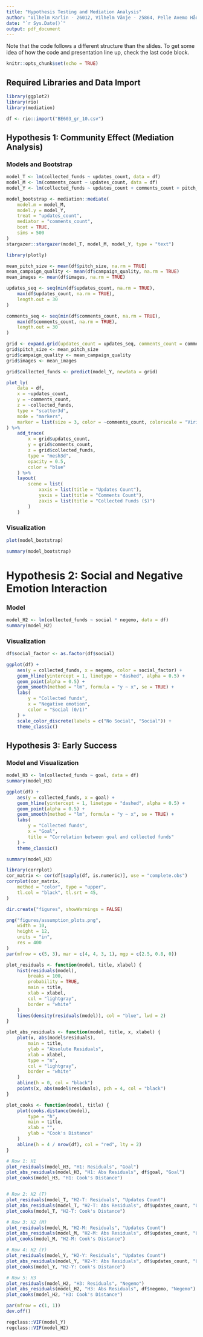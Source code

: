```yaml
---
title: "Hypothesis Testing and Mediation Analysis"
author: "Vilhelm Karlin - 26012, Vilhelm Vänje - 25864, Pelle Avemo Hådell - 25989, Alma Samuelsson - 25934, Oscar Anastassov  - 26159"
date: "`r Sys.Date()`"
output: pdf_document
---
```

Note that the code follows a different structure than the slides.
To get some idea of how the code and presentation line up, check the last code block.
```r
knitr::opts_chunk$set(echo = TRUE)
```

## Required Libraries and Data Import

```r
library(ggplot2)
library(rio)
library(mediation)

df <- rio::import("BE603_gr_10.csv")
```


## Hypothesis 1: Community Effect (Mediation Analysis)

### Models and Bootstrap

```r
model_T <- lm(collected_funds ~ updates_count, data = df)
model_M <- lm(comments_count ~ updates_count, data = df)
model_Y <- lm(collected_funds ~ updates_count + comments_count + pitch_size + campaign_quality + images, data = df)

model_bootstrap <- mediation::mediate(
    model.m = model_M,
    model.y = model_Y,
    treat = "updates_count",
    mediator = "comments_count",
    boot = TRUE,
    sims = 500
)
stargazer::stargazer(model_T, model_M, model_Y, type = "text")
```
```r
library(plotly)

mean_pitch_size <- mean(df$pitch_size, na.rm = TRUE)
mean_campaign_quality <- mean(df$campaign_quality, na.rm = TRUE)
mean_images <- mean(df$images, na.rm = TRUE)

updates_seq <- seq(min(df$updates_count, na.rm = TRUE),
    max(df$updates_count, na.rm = TRUE),
    length.out = 30
)

comments_seq <- seq(min(df$comments_count, na.rm = TRUE),
    max(df$comments_count, na.rm = TRUE),
    length.out = 30
)

grid <- expand.grid(updates_count = updates_seq, comments_count = comments_seq)
grid$pitch_size <- mean_pitch_size
grid$campaign_quality <- mean_campaign_quality
grid$images <- mean_images

grid$collected_funds <- predict(model_Y, newdata = grid)

plot_ly(
    data = df,
    x = ~updates_count,
    y = ~comments_count,
    z = ~collected_funds,
    type = "scatter3d",
    mode = "markers",
    marker = list(size = 3, color = ~comments_count, colorscale = "Viridis")
) %>%
    add_trace(
        x = grid$updates_count,
        y = grid$comments_count,
        z = grid$collected_funds,
        type = "mesh3d",
        opacity = 0.5,
        color = "blue"
    ) %>%
    layout(
        scene = list(
            xaxis = list(title = "Updates Count"),
            yaxis = list(title = "Comments Count"),
            zaxis = list(title = "Collected Funds ($)")
        )
    )
```

### Visualization

```r
plot(model_bootstrap)
```
```r
summary(model_bootstrap)
```


# Hypothesis 2: Social and Negative Emotion Interaction

### Model

```r
model_H2 <- lm(collected_funds ~ social * negemo, data = df)
summary(model_H2)
```

### Visualization

```r
df$social_factor <- as.factor(df$social)

ggplot(df) +
    aes(y = collected_funds, x = negemo, color = social_factor) +
    geom_hline(yintercept = 1, linetype = "dashed", alpha = 0.5) +
    geom_point(alpha = 0.5) +
    geom_smooth(method = "lm", formula = "y ~ x", se = TRUE) +
    labs(
        y = "Collected funds",
        x = "Negative emotion",
        color = "Social (0/1)"
    ) +
    scale_color_discrete(labels = c("No Social", "Social")) +
    theme_classic()
```

## Hypothesis 3: Early Success

### Model and Visualization

```r
model_H3 <- lm(collected_funds ~ goal, data = df)
summary(model_H3)
```


```r
ggplot(df) +
    aes(y = collected_funds, x = goal) +
    geom_hline(yintercept = 1, linetype = "dashed", alpha = 0.5) +
    geom_point(alpha = 0.5) +
    geom_smooth(method = "lm", formula = "y ~ x", se = TRUE) +
    labs(
        y = "Collected funds",
        x = "Goal",
        title = "Correlation between goal and collected funds"
    ) +
    theme_classic()
```

```r
summary(model_H3)
```
```r
library(corrplot)
cor_matrix <- cor(df[sapply(df, is.numeric)], use = "complete.obs")
corrplot(cor_matrix,
    method = "color", type = "upper",
    tl.col = "black", tl.srt = 45,
)
```

```r
dir.create("figures", showWarnings = FALSE)

png("figures/assumption_plots.png",
    width = 10,
    height = 12,
    units = "in",
    res = 400
)
par(mfrow = c(5, 3), mar = c(4, 4, 3, 1), mgp = c(2.5, 0.8, 0))

plot_residuals <- function(model, title, xlabel) {
    hist(residuals(model),
        breaks = 100,
        probability = TRUE,
        main = title,
        xlab = xlabel,
        col = "lightgray",
        border = "white"
    )
    lines(density(residuals(model)), col = "blue", lwd = 2)
}

plot_abs_residuals <- function(model, title, x, xlabel) {
    plot(x, abs(model$residuals),
        main = title,
        ylab = "Absolute Residuals",
        xlab = xlabel,
        type = "n",
        col = "lightgray",
        border = "white"
    )
    abline(h = 0, col = "black")
    points(x, abs(model$residuals), pch = 4, col = "black")
}

plot_cooks <- function(model, title) {
    plot(cooks.distance(model),
        type = "h",
        main = title,
        xlab = "",
        ylab = "Cook's Distance"
    )
    abline(h = 4 / nrow(df), col = "red", lty = 2)
}

# Row 1: H1
plot_residuals(model_H3, "H1: Residuals", "Goal")
plot_abs_residuals(model_H3, "H1: Abs Residuals", df$goal, "Goal")
plot_cooks(model_H3, "H1: Cook's Distance")


# Row 2: H2 (T)
plot_residuals(model_T, "H2-T: Residuals", "Updates Count")
plot_abs_residuals(model_T, "H2-T: Abs Residuals", df$updates_count, "Updates Count")
plot_cooks(model_T, "H2-T: Cook's Distance")

# Row 3: H2 (M)
plot_residuals(model_M, "H2-M: Residuals", "Updates Count")
plot_abs_residuals(model_M, "H2-M: Abs Residuals", df$updates_count, "Updates Count")
plot_cooks(model_M, "H2-M: Cook's Distance")

# Row 4: H2 (Y)
plot_residuals(model_Y, "H2-Y: Residuals", "Updates Count")
plot_abs_residuals(model_Y, "H2-Y: Abs Residuals", df$updates_count, "Updates Count")
plot_cooks(model_Y, "H2-Y: Cook's Distance")

# Row 5: H3
plot_residuals(model_H2, "H3: Residuals", "Negemo")
plot_abs_residuals(model_H2, "H3: Abs Residuals", df$negemo, "Negemo")
plot_cooks(model_H2, "H3: Cook's Distance")

par(mfrow = c(1, 1))
dev.off()
```

```r
regclass::VIF(model_Y)
regclass::VIF(model_H2)
```
